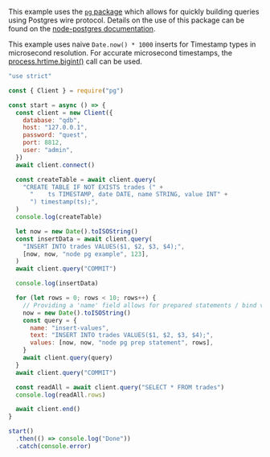 This example uses the [`pg` package](https://www.npmjs.com/package/pg) which
allows for quickly building queries using Postgres wire protocol. Details on the
use of this package can be found on the
[node-postgres documentation](https://node-postgres.com/).

This example uses naive `Date.now() * 1000` inserts for Timestamp types in
microsecond resolution. For accurate microsecond timestamps, the
[process.hrtime.bigint()](https://nodejs.org/api/process.html#processhrtimebigint)
call can be used.

```javascript
"use strict"

const { Client } = require("pg")

const start = async () => {
  const client = new Client({
    database: "qdb",
    host: "127.0.0.1",
    password: "quest",
    port: 8812,
    user: "admin",
  })
  await client.connect()

  const createTable = await client.query(
    "CREATE TABLE IF NOT EXISTS trades (" +
      "    ts TIMESTAMP, date DATE, name STRING, value INT" +
      ") timestamp(ts);",
  )
  console.log(createTable)

  let now = new Date().toISOString()
  const insertData = await client.query(
    "INSERT INTO trades VALUES($1, $2, $3, $4);",
    [now, now, "node pg example", 123],
  )
  await client.query("COMMIT")

  console.log(insertData)

  for (let rows = 0; rows < 10; rows++) {
    // Providing a 'name' field allows for prepared statements / bind variables
    now = new Date().toISOString()
    const query = {
      name: "insert-values",
      text: "INSERT INTO trades VALUES($1, $2, $3, $4);",
      values: [now, now, "node pg prep statement", rows],
    }
    await client.query(query)
  }
  await client.query("COMMIT")

  const readAll = await client.query("SELECT * FROM trades")
  console.log(readAll.rows)

  await client.end()
}

start()
  .then(() => console.log("Done"))
  .catch(console.error)
```
